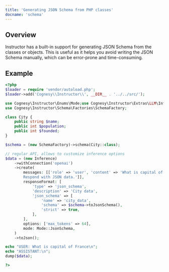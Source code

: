 ---
title: 'Generating JSON Schema from PHP classes'
docname: 'schema'
---

## Overview

Instructor has a built-in support for generating JSON Schema from
the classes or objects. This is useful as it helps you avoid writing
the JSON Schema manually, which can be error-prone and time-consuming.

## Example

```php
<?php
$loader = require 'vendor/autoload.php';
$loader->add('Cognesy\\Instructor\\', __DIR__ . '../../src/');

use Cognesy\Instructor\Enums\Mode;use Cognesy\Instructor\Extras\LLM\Inference;
use Cognesy\Instructor\Schema\Factories\SchemaFactory;

class City {
    public string $name;
    public int $population;
    public int $founded;
}

$schema = (new SchemaFactory)->schema(City::class);

// regular API, allows to customize inference options
$data = (new Inference)
    ->withConnection('openai')
    ->create(
        messages: [['role' => 'user', 'content' => 'What is capital of France? \
        Respond with JSON data.']],
        responseFormat: [
            'type' => 'json_schema',
            'description' => 'City data',
            'json_schema' => [
                'name' => 'city_data',
                'schema' => $schema->toJsonSchema(),
                'strict' => true,
            ],
        ],
        options: ['max_tokens' => 64],
        mode: Mode::JsonSchema,
    )
    ->toJson();

echo "USER: What is capital of France\n";
echo "ASSISTANT:\n";
dump($data);

?>
```
